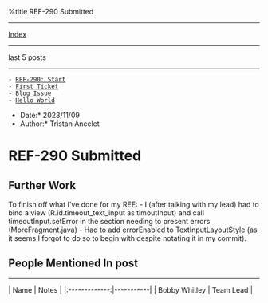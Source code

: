 %title REF-290 Submitted


---------------------------
[[index.wiki|Index]]
---------------------------

last 5 posts
---------------------------

 - [[1699375988-ref-209-start.wiki|REF-290: Start]]
 - [[1698642000-first-ticket.wiki|First Ticket]]
 - [[1693890000-blog-issue.wiki|Blog Issue]]
 - [[1693630800-hello-world.wiki|Hello World]]

*Date:* 2023/11/09
*Author:* Tristan Ancelet

= REF-290 Submitted =
== Further Work ==
To finish off what I've done for my REF:
- I (after talking with my lead) had to bind a view (R.id.timeout_text_input as timoutInput) and call timeoutInput.setError in the section needing to present errors (MoreFragment.java)
- Had to add errorEnabled to TextInputLayoutStyle (as it seems I forgot to do so to begin with despite notating it in my commit).

 
== People Mentioned In post ==
------------------------------
| Name          | Notes     |
|:-------------:|-----------|
| Bobby Whitley | Team Lead |

